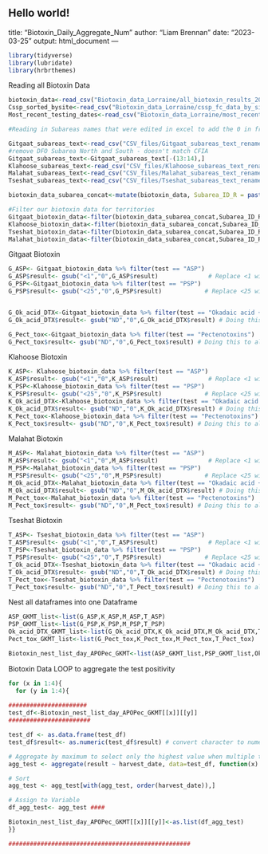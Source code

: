 Hello world!
---
title: "Biotoxin_Daily_Aggregate_Num"
author: "Liam Brennan"
date: "2023-03-25"
output: html_document
---

```r
library(tidyverse)
library(lubridate)
library(hrbrthemes)
```

Reading all Biotoxin Data
```r
biotoxin_data<-read_csv("Biotoxin_data_Lorraine/all_biotoxin_results_2016-2023_clean.csv", show_col_types = FALSE)
Cssp_sorted_bysite<-read_csv("Biotoxin_data_Lorraine/cssp_fc_data_by_site_with_location.csv", show_col_types = FALSE)
Most_recent_testing_dates<-read_csv("Biotoxin_data_Lorraine/most_recent_biotoxin_testing_dates.csv", show_col_types = FALSE)

#Reading in Subareas names that were edited in excel to add the 0 in front of the subarea number (e.g., Subarea 1-3, became Subarea 01-03, to match the subarea naming style of the CFIA biotoxin data)

Gitgaat_subareas_text<-read_csv("CSV_files/Gitgaat_subareas_text_renamed.csv", show_col_types = FALSE)
#remove DFO Subarea North and South - doesn't match CFIA
Gitgaat_subareas_text<-Gitgaat_subareas_text[-(13:14),]
Klahoose_subareas_text<-read_csv("CSV_files/Klahoose_subareas_text_renamed.csv", show_col_types = FALSE)
Malahat_subareas_text<-read_csv("CSV_files/Malahat_subareas_text_renamed.csv", show_col_types = FALSE)
Tseshat_subareas_text<-read_csv("CSV_files/Tseshat_subareas_text_renamed.csv", show_col_types = FALSE)

biotoxin_data_subarea_concat<-mutate(biotoxin_data, Subarea_ID_R = paste("Subarea", biotoxin_data$subarea_id))

#Filter our biotoxin data for territories
Gitgaat_biotoxin_data<-filter(biotoxin_data_subarea_concat,Subarea_ID_R %in% Gitgaat_subareas_text$Gitgaat_subareas_text)
Klahoose_biotoxin_data<-filter(biotoxin_data_subarea_concat,Subarea_ID_R %in% Klahoose_subareas_text$Klahoose_subareas_text)
Tseshat_biotoxin_data<-filter(biotoxin_data_subarea_concat,Subarea_ID_R %in% Tseshat_subareas_text$Tseshat_subareas_text)
Malahat_biotoxin_data<-filter(biotoxin_data_subarea_concat,Subarea_ID_R %in% Malahat_subareas_text$Malahat_subareas_text)
```


Gitgaat Biotoxin
```r
G_ASP<- Gitgaat_biotoxin_data %>% filter(test == "ASP")
G_ASP$result<- gsub("<1","0",G_ASP$result)              # Replace <1 with 0 to plot
G_PSP<-Gitgaat_biotoxin_data %>% filter(test == "PSP")
G_PSP$result<- gsub("<25","0",G_PSP$result)            # Replace <25 with 0 to plot


G_Ok_acid_DTX<-Gitgaat_biotoxin_data %>% filter(test == "Okadaic acid + DTX Toxins")
G_Ok_acid_DTX$result<- gsub("ND","0",G_Ok_acid_DTX$result) # Doing this to allow loop below to run with aggregate function, but NO DATA for results

G_Pect_tox<-Gitgaat_biotoxin_data %>% filter(test == "Pectenotoxins")
G_Pect_tox$result<- gsub("ND","0",G_Pect_tox$result) # Doing this to allow loop below to run with aggregate function, but NO DATA for results
```


Klahoose Biotoxin
```r
K_ASP<- Klahoose_biotoxin_data %>% filter(test == "ASP")
K_ASP$result<- gsub("<1","0",K_ASP$result)              # Replace <1 with 0 to plot
K_PSP<-Klahoose_biotoxin_data %>% filter(test == "PSP")
K_PSP$result<- gsub("<25","0",K_PSP$result)            # Replace <25 with 0 to plot
K_Ok_acid_DTX<-Klahoose_biotoxin_data %>% filter(test == "Okadaic acid + DTX Toxins")
K_Ok_acid_DTX$result<- gsub("ND","0",K_Ok_acid_DTX$result) # Doing this to allow loop below to run with aggregate function, but NO DATA for results
K_Pect_tox<-Klahoose_biotoxin_data %>% filter(test == "Pectenotoxins")
K_Pect_tox$result<- gsub("ND","0",K_Pect_tox$result) # Doing this to allow loop below to run with aggregate function, but NO DATA for results
```

Malahat Biotoxin

```r
M_ASP<- Malahat_biotoxin_data %>% filter(test == "ASP")
M_ASP$result<- gsub("<1","0",M_ASP$result)              # Replace <1 with 0 to plot
M_PSP<-Malahat_biotoxin_data %>% filter(test == "PSP")
M_PSP$result<- gsub("<25","0",M_PSP$result)            # Replace <25 with 0 to plot
M_Ok_acid_DTX<-Malahat_biotoxin_data %>% filter(test == "Okadaic acid + DTX Toxins")
M_Ok_acid_DTX$result<- gsub("ND","0",M_Ok_acid_DTX$result) # Doing this to allow loop below to run with aggregate function, but NO DATA for results
M_Pect_tox<-Malahat_biotoxin_data %>% filter(test == "Pectenotoxins")
M_Pect_tox$result<- gsub("ND","0",M_Pect_tox$result) # Doing this to allow loop below to run with aggregate function, but NO DATA for results
```
Tseshat Biotoxin

```r
T_ASP<- Tseshat_biotoxin_data %>% filter(test == "ASP")
T_ASP$result<- gsub("<1","0",T_ASP$result)              # Replace <1 with 0 to plot
T_PSP<-Tseshat_biotoxin_data %>% filter(test == "PSP")
T_PSP$result<- gsub("<25","0",T_PSP$result)            # Replace <25 with 0 to plot
T_Ok_acid_DTX<-Tseshat_biotoxin_data %>% filter(test == "Okadaic acid + DTX Toxins")
T_Ok_acid_DTX$result<- gsub("ND","0",T_Ok_acid_DTX$result) # Doing this to allow loop below to run with aggregate function, but NO DATA for results
T_Pect_tox<-Tseshat_biotoxin_data %>% filter(test == "Pectenotoxins")
T_Pect_tox$result<- gsub("ND","0",T_Pect_tox$result) # Doing this to allow loop below to run with aggregate function, but NO DATA for results
```

Nest all dataframes into one Dataframe

```r
ASP_GKMT_list<-list(G_ASP,K_ASP,M_ASP,T_ASP)
PSP_GKMT_list<-list(G_PSP,K_PSP,M_PSP,T_PSP)
Ok_acid_DTX_GKMT_list<-list(G_Ok_acid_DTX,K_Ok_acid_DTX,M_Ok_acid_DTX,T_Ok_acid_DTX)
Pect_tox_GKMT_list<-list(G_Pect_tox,K_Pect_tox,M_Pect_tox,T_Pect_tox)

Biotoxin_nest_list_day_APOPec_GKMT<-list(ASP_GKMT_list,PSP_GKMT_list,Ok_acid_DTX_GKMT_list,Pect_tox_GKMT_list)
```



Biotoxin Data LOOP to aggregate the test positivity

```r

for (x in 1:4){
  for (y in 1:4){
    
######################
test_df<-Biotoxin_nest_list_day_APOPec_GKMT[[x]][[y]]
#######################

test_df <- as.data.frame(test_df)
test_df$result<- as.numeric(test_df$result) # convert character to numeric, TO NOTE, this step removes ALL TEST MEASUREMENTS

# Aggregate by maximum to select only the highest value when multiple tissue samples were above management threshold and taken on the same day
agg_test <- aggregate(result ~ harvest_date, data=test_df, function(x) sum(x > 0, na.rm = TRUE))

# Sort
agg_test <- agg_test[with(agg_test, order(harvest_date)),]

# Assign to Variable
df_agg_test<- agg_test ####

Biotoxin_nest_list_day_APOPec_GKMT[[x]][[y]]<-as.list(df_agg_test)
}}

###################################################

```

